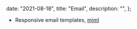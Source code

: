 
  date: "2021-08-18",
  title: "Email",
  description: "",
};


- Responsive email templates, [mjml](https://github.com/mjmlio/mjml)
